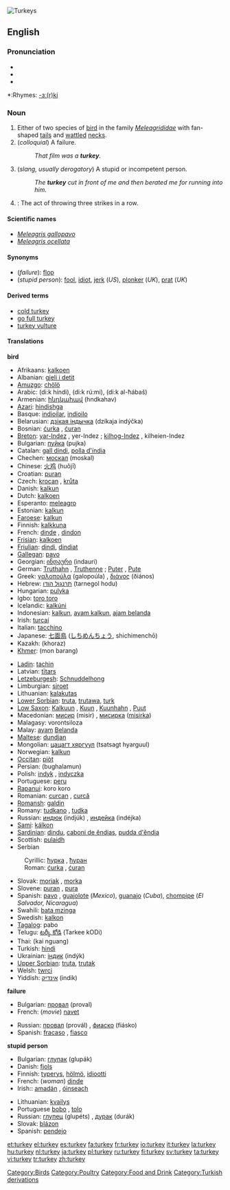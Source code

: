 [[Image:Turkeys_1.jpg|thumb|Turkeys]]
{{see|Turkey}}
==English==
{{wikipedia|Turkey (bird)}}

===Pronunciation===
*{{AHD|tûr'kē}}
*{{IPA|/ˈtʌɽkɪj/}}
*{{audio|en-us-turkey.ogg|Audio (US)}}

*:Rhymes: [[Rhymes:English:-ɜː(r)ki|-ɜː(r)ki]]

===Noun===
{{en-noun}}

# Either of two species of [[bird]] in the family ''[[Meleagrididae]]'' with fan-shaped [[tail]]s and [[wattle]]d [[neck]]s.
# (''colloquial'') A failure.  
#:''That film was a '''turkey'''.''
# (''slang, usually derogatory'') A stupid or incompetent person.
#:''The '''turkey''' cut in front of me and then berated me for running into him.''
# {{cattag|Bowling}}: The act of throwing three strikes in a row.

====Scientific names====
*''[[Meleagris gallopavo]]''
*''[[Meleagris ocellata]]''

====Synonyms====
*(''failure''): [[flop]]
*(''stupid person''): [[fool]], [[idiot]], [[jerk]] (''US''), [[plonker]] (''UK''), [[prat]] (''UK'')

====Derived terms====
*[[cold turkey]]
*[[go full turkey]]
*[[turkey vulture]]

====Translations====
'''bird'''
{{top}}
*Afrikaans: [[kalkoen]]
*Albanian: [[gjeli i detit]]
*[[Amuzgo]]: [[chölö]]
*Arabic: {{ARchar|[[ديك هندي]]}} (di:k híndi), {{ARchar|[[ديك رومي]]}} (di:k rú:mi), {{ARchar|[[ديك الحبش]]}} (di:k al-ħábaš)
*Armenian: [[հնդկահավ]] (hndkahav)
*[[Azari]]: [[hindishga]]
*Basque: [[indioilar]], [[indioilo]]
*Belarusian: [[дзікая індычка]] (dzíkaja indýčka)
*Bosnian: [[ćurka]] {{f}}, [[ćuran]] {{m}}
*[[Breton]]: [[yar-Indez]] {{f}}, yer-Indez {{p}}; [[kilhog-Indez]] {{m}}, kilheien-Indez {{p}}
*Bulgarian: [[пуйка]] (pujka) {{f}}
*Catalan: [[gall dindi]], [[polla d'índia]]
*Chechen: [[москал]] (moskal)
*Chinese: [[火鸡]] (huǒjī)
*Croatian: [[puran]]
*Czech: [[krocan]] {{m}}, [[krůta]] {{f}}
*Danish: [[kalkun]]
*Dutch: [[kalkoen]] {{f}}
*Esperanto: [[meleagro]]
*Estonian: [[kalkun]]
*[[Faroese]]: [[kalkun]]
*Finnish: [[kalkkuna]]
*French: [[dinde]] {{f}}, [[dindon]] {{m}}
*[[Frisian]]: [[kalkoen]]
*[[Friulian]]: [[dindi]], [[dindiat]]
*[[Gallegan]]: [[pavo]]
*Georgian: [[ინდაური]] (indauri)
*German: [[Truthahn]] {{m}}, [[Truthenne]] {{f}}; [[Puter]] {{m}}, [[Pute#German|Pute]] {{f}}
*Greek: [[γαλοπούλα]] (galopoúla) {{f}}, [[διάνος]] (ðiános) {{m}}
*Hebrew: [[תרנגול הודו]] (tarnegol hodu)
*Hungarian: [[pulyka]]
*Igbo: [[toro toro]]
*Icelandic: [[kalkúni]]
*Indonesian: [[kalkun]], [[ayam kalkun]], [[ajam belanda]]
*Irish: [[turcaí]]
*Italian: [[tacchino]] {{m}}
*Japanese: [[七面鳥]] ([[しちめんちょう]], shichimenchō)
*Kazakh: (khoraz)
*[[Khmer]]: (mon barang)
{{mid}}
*[[Ladin]]: [[tachin]]<!--do not put scientific name under Latin-->
*Latvian: [[tītars]]
*[[Letzeburgesh]]: [[Schnuddelhong]]
*Limburgian: [[sjroet]]
*Lithuanian: [[kalakutas]]
*[[Lower Sorbian]]: [[truta]], [[trutawa]], [[turk#Lower_Sorbian|turk]]
*[[Low Saxon]]: [[Kalkuun]] {{m}}, [[Kuun]] {{m}}, [[Kuunhahn]] {{m}}, [[Puut]] {{f}}
*Macedonian: [[мисир]] (misir) {{m}}, [[мисирка]] ([[misirka]]) {{f}}
*Malagasy: vorontsiloza
*Malay: [[ayam]] [[Belanda]]
*[[Maltese]]: [[dundjan]]
*Mongolian: [[цацагт хяргуул]] (tsatsagt hyarguul)
*Norwegian: [[kalkun]] {{m}}
*[[Occitan]]: [[piòt]]
*Persian: {{FAchar|[[بوقلمون]]}} (bughalamun)
*Polish: [[indyk]] {{m}}, [[indyczka]] {{f}}
*Portuguese: [[peru]] {{m}}
*[[Rapanui]]: koro koro
*Romanian: [[curcan]] {{m}}, [[curcă]] {{f}}<!--this belongs under the Romanian entry: [[curcani]] ''m pl'', [[curci]] ''f pl''-->
*[[Romansh]]: [[galdin]]
*Romany: [[tudkano]] {{m}}, [[tudka]] {{f}}
*Russian: [[индюк]] (indjúk) {{m}}, [[индейка]] (indéjka) {{f}}
*[[Sami]]: [[kálkon]]
*[[Sardinian]]: [[dindu]], [[caboni de ěndias]], [[pudda d'ěndia]]
*Scottish: [[pulaidh]]
*Serbian
:Cyrillic: [[ћурка]] {{f}}, [[ћуран]] {{m}}
:Roman: [[ćurka]] {{f}}, [[ćuran]] {{m}}
*Slovak: [[moriak]] {{m}}, [[morka]] {{f}}
*Slovene: [[puran]] {{m}}, [[pura#Slovenian|pura]] {{f}}
*Spanish: [[pavo]] {{m}}, [[guajolote]] {{m}} (''Mexico''), [[guanajo]] {{m}} (''Cuba''), [[chompipe]] {{m}} (''El Salvador, Nicaragua'') 
*Swahili: [[bata mzinga]]
*Swedish: [[kalkon]]
*[[Tagalog]]: pabo
*Telugu: [[టర్కీ కోడి]] (Tarkee kODi)
*Thai: {{THchar|[[ไก่งวง]]}} (kai nguang)
*Turkish: [[hindi]]
*Ukrainian: [[індик]] (indýk) {{m}}
*[[Upper Sorbian]]: [[truta]], [[trutak]]
*Welsh: [[twrci]]
*Yiddish: [[אינדיק]] (indik)
{{bottom}}

'''failure'''
{{top}}
*Bulgarian: [[провал]] (proval) {{m}}
*French: (''movie'') [[navet]] {{m}}
{{mid}}
*Russian: [[провал]] (provál) {{m}}, [[фиаско]] (fiásko) {{n}}
*Spanish: [[fracaso]] {{m}}, [[fiasco]] {{m}}
{{bottom}}

'''stupid person'''
{{top}}
*Bulgarian: [[глупак]] (glupák) {{m}}
*Danish: [[fjols]] {{n}}
*Finnish: [[typerys]], [[hölmö]], [[idiootti]]
*French: (''woman'') [[dinde]] {{f}}
*Irish:: [[amadán]] {{m}}, [[óinseach]] {{f}}
{{mid}}
*Lithuanian: [[kvailys]] {{m}}
*Portuguese [[bobo]] {{m}}, [[tolo]] {{m}}
*Russian: [[глупец]] (glupéts) {{m}}, [[дурак]] (durák) {{m}}
*Slovak: [[blázon#Slovak|blázon]] {{m}}
*Spanish: [[pendejo]]
{{bottom}}

[[Category:Birds]]
[[Category:Poultry]]
[[Category:Food and Drink]]
[[Category:Turkish derivations]]

[[et:turkey]]
[[el:turkey]]
[[es:turkey]]
[[fa:turkey]]
[[fr:turkey]]
[[io:turkey]]
[[it:turkey]]
[[la:turkey]]
[[hu:turkey]]
[[nl:turkey]]
[[ja:turkey]]
[[pl:turkey]]
[[ru:turkey]]
[[fi:turkey]]
[[sv:turkey]]
[[ta:turkey]]
[[vi:turkey]]
[[tr:turkey]]
[[zh:turkey]]